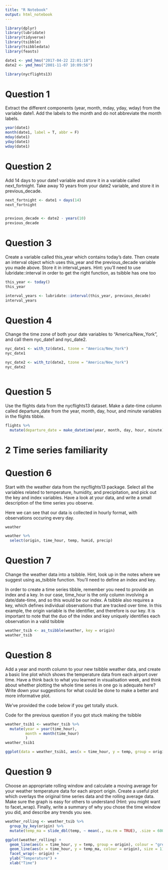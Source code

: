 ```yaml
---
title: "R Notebook"
output: html_notebook
---
```


```r
library(dplyr)
library(lubridate)
library(tidyverse)
library(tsibble)
library(tsibbledata)
library(feasts)

date1 <- ymd_hms("2017-04-22 22:01:18")
date2 <- ymd_hms("2001-11-07 10:09:56")
```
```r
library(nycflights13)
```

# Question 1

Extract the different components (year, month, mday, yday, wday) from the variable date1. Add the labels to the month and do not abbreviate the month labels.
```r
year(date1)
month(date1, label = T, abbr = F)
mday(date1)
yday(date1)
wday(date1)
```

# Question 2

Add 14 days to your date1 variable and store it in a variable called next_fortnight. Take away 10 years from your date2 variable, and store it in previous_decade.

```r
next_fortnight <- date1 + days(14)
next_fortnight
  
```

```r
previous_decade <- date2 - years(10)
previous_decade
```

# Question 3

Create a variable called this_year which contains today’s date. Then create an interval object which uses this_year and the previous_decade variable you made above. Store it in interval_years. Hint: you’ll need to use lubridate::interval in order to get the right function, as tsibble has one too

```r
this_year <- today()
this_year
```

```r
interval_years <- lubridate::interval(this_year, previous_decade)
interval_years
```

# Question 4

Change the time zone of both your date variables to “America/New_York”, and call them nyc_date1 and nyc_date2.

```r
nyc_date1 <- with_tz(date1, tzone = "America/New_York")
nyc_date1

nyc_date2 <- with_tz(date2, tzone = "America/New_York")
nyc_date2
  
```

# Question 5

Use the flights data from the nycflights13 dataset. Make a date-time column called departure_date from the year, month, day, hour, and minute variables in the flights tibble.

```r
flights %>% 
  mutate(departure_date = make_datetime(year, month, day, hour, minute))
```

# 2 Time series familiarity

# Question 6

Start with the weather data from the nycflights13 package. Select all the variables related to temperature, humidity, and precipitation, and pick out the key and index variables. Have a look at your data, and write a small description of the time series you observe.

Here we can see that our data is collected in hourly format, with observations occuring every day.

```r
weather
```

```r
weather %>% 
  select(origin, time_hour, temp, humid, precip)
```


# Question 7

Change the weather data into a tsibble. Hint, look up in the notes where we suggest using as_tsibble function. You’ll need to define an index and key.

In order to create a time series tibble, remember you need to provide an index and a key. In our case, time_hour is the only column involving a date/date-time, and so this would be our index. A tsibble also requires a key, which defines individual observations that are tracked over time. In this example, the origin variable is the identifier, and therefore is our key. It is important to note that the duo of the index and key uniquely identifies each observation in a valid tsibble

```r
weather_tsib <- as_tsibble(weather, key = origin)
weather_tsib
```

# Question 8

Add a year and month column to your new tsibble weather data, and create a basic line plot which shows the temperature data from each airport over time. Have a think back to what you learned in visualisation week, and think about whether plotting the whole time series in one go is adequate here? Write down your suggestions for what could be done to make a better and more informative plot.

We’ve provided the code below if you get totally stuck.

 Code for the previous question if you got stuck making the tsibble
 
```r
weather_tsib1 <- weather_tsib %>% 
  mutate(year = year(time_hour),
         month = month(time_hour)
         )
weather_tsib1

ggplot(data = weather_tsib1, aes(x = time_hour, y = temp, group = origin)) + geom_line(aes(color=origin))
```
 
# Question 9

Choose an appropriate rolling window and calculate a moving average for your weather temperature data for each airport origin. Create a useful plot which overlays the original time series data and the rolling average data. Make sure the graph is easy for others to understand (Hint: you might want to facet_wrap). Finally, write a summary of why you chose the time window you did, and describe any trends you see.

```r
weather_rolling <- weather_tsib %>% 
  group_by_key(origin) %>% 
  mutate(temp_ma = slide_dbl(temp, ~ mean(., na.rm = TRUE), .size = 600))

ggplot(weather_rolling) + 
  geom_line(aes(x = time_hour, y = temp, group = origin), colour = "grey") + 
  geom_line(aes(x = time_hour, y = temp_ma, colour = origin), size = 1) + 
  facet_wrap(~ origin) + 
  ylab("Temperature") + 
  xlab("Time")
```














